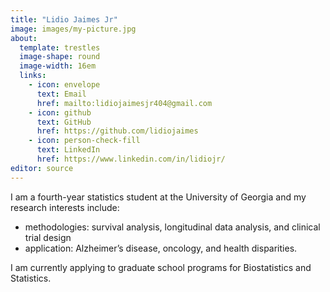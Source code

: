 ```yaml
---
title: "Lidio Jaimes Jr"
image: images/my-picture.jpg
about: 
  template: trestles
  image-shape: round
  image-width: 16em
  links:
    - icon: envelope
      text: Email
      href: mailto:lidiojaimesjr404@gmail.com
    - icon: github
      text: GitHub
      href: https://github.com/lidiojaimes
    - icon: person-check-fill
      text: LinkedIn
      href: https://www.linkedin.com/in/lidiojr/
editor: source
---
```


I am a fourth-year statistics student at the University of Georgia and my research interests include:

-   methodologies: survival analysis, longitudinal data analysis, and clinical trial design
-   application: Alzheimer's disease, oncology, and health disparities.

I am currently applying to graduate school programs for Biostatistics and Statistics.